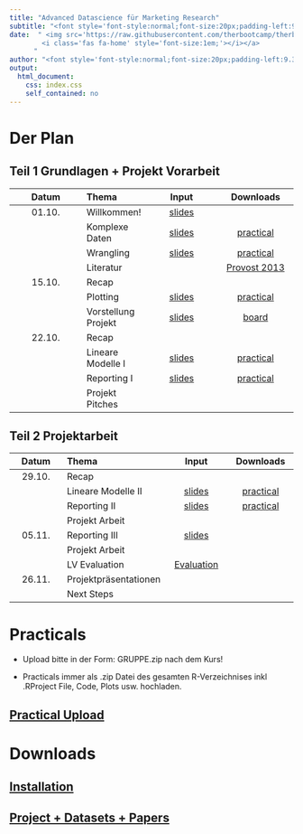 ```yaml
---
title: "Advanced Datascience für Marketing Research"
subtitle: "<font style='font-style:normal;font-size:20px;padding-left:9.3px'>471802, Stand: `r paste(Sys.Date())`</font>"
date:  " <img src='https://raw.githubusercontent.com/therbootcamp/therbootcamp.github.io/master/_sessions/_image/by-sa.png' style= 'height:14.7px;vertical-align:baseline'/><a href='https://therbootcamp.github.io'>
        <i class='fas fa-home' style='font-size:1em;'></i></a>
      "
author: "<font style='font-style:normal;font-size:20px;padding-left:9.3px'>HS 2021</font>"
output:
  html_document:
    css: index.css
    self_contained: no
---
```

 
# Der Plan

## Teil 1 Grundlagen + Projekt Vorarbeit
|Datum <br><img width=10/>|Thema <br><img width=50/>|Input <br><img width=50/>|Downloads <br><img width=20/>|
|:--:|:-|:--:|:--:|
|01.10.| Willkommen! | [slides](_sessions/Welcome/Welcome.html) | | 
|| Komplexe Daten | [slides](_sessions/Data/Data.html)|[practical](_sessions/Data/Data_practical.html)|  
|| Wrangling | [slides](_sessions/Wrangling/Wrangling.html) | [practical](_sessions/Wrangling/Wrangling_practical.html)|
|| Literatur || [Provost 2013](_sessions/_materials/papers/Provost2013.pdf)|
|15.10.| Recap | | | 
|      | Plotting | [slides](_sessions/Plotting/Plotting.html) | [practical](_sessions/Plotting/Plotting_practical.html)|
||Vorstellung Projekt |[slides](_sessions/Project/Project.html)|[board](https://miro.com/app/board/o9J_lqOInsg=/?invite_link_id=920976306802)||
|22.10.| Recap | | | 
|| Lineare Modelle I            | [slides](_sessions/LinearModelsI/LinearModelsI.html)|[practical](_sessions/LinearModelsI/LinearModelsI_practical.html)| [solutions](_sessions/StatistikI/StatistikI_practical_solutions.html)|
|| Reporting I | [slides](_sessions/ReportingI/ReportingI.html)| [practical](_sessions/ReportingI/ReportingI_practical.html)||
||Projekt Pitches||||

<!--|| Literatur || [Varian 2016](_sessions/_materials/papers/Varian2016.pdf)|-->


## Teil 2 Projektarbeit

|Datum <br><img width=10/>|Thema <br><img width=50/>|Input <br><img width=50/>|Downloads <br><img width=20/>|
|:--:|:-|:--:|:--:|
|29.10.| Recap | | | 
|| Lineare Modelle II |[slides](_sessions/LinearModelsII/LinearModelsII.html)|[practical](_sessions/LinearModelsII/LinearModelsII_practical.html)| [solutions](_sessions/StatistikII/StatistikII_practical_solutions.html)|
|| Reporting II | [slides](_sessions/ReportingII/ReportingII.html)| [practical](_sessions/ReportingII/ReportingII_practical.html)||
||Projekt Arbeit||||
|05.11.| Reporting III | [slides](_sessions/ReportingIII/ReportingIII.html)|| [practical](_sessions/ReportingIII/ReportingIII_practical.html)||
||Projekt Arbeit||||
||LV Evaluation|[Evaluation](https://scanserveruls.unibe.ch/evasys/online.php?pswd=Y81PX)|||
|26.11.| Projektpräsentationen || <!--[feedback](https://forms.gle/38LagXxyH2cMHynt8)-->| 
||Next Steps|<!--[Next steps](_sessions/NextSteps/NextSteps.html) -->|  | | 

<!-- || Reporting Slides | [slides](_sessions/Reporting_Slides/Reporting_Slides.html)| [practical](_sessions/Reporting_Slides/Reporting_Slides_practical.html)|| -->

# Practicals

- Upload bitte in der Form: GRUPPE.zip nach dem Kurs!

- Practicals immer als .zip Datei des gesamten R-Verzeichnises inkl .RProject File, Code, Plots usw. hochladen.

<h2>[Practical Upload](https://www.dropbox.com/request/Xy2d1iene4LATNdSmVzJ)</h2>

# Downloads

<h2>[Installation](installation.html)</h2>

<h2>[Project + Datasets + Papers](https://ads-hs2021.netlify.app/ADS_HS2021.zip)</h2>
